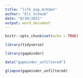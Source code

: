 ```yaml
---
title: "life_exp_mrkdwn"
author: "Eli Schaub"
date: "8/30/2021"
output: word_document
---
```


```r
knitr::opts_chunk$set(echo = TRUE)
```

```r
library(tidyverse)
```

```r
library(gapminder)
```

```r
data("gapminder_unfiltered")
```

```r
glimpse(gapminder_unfiltered)
```

